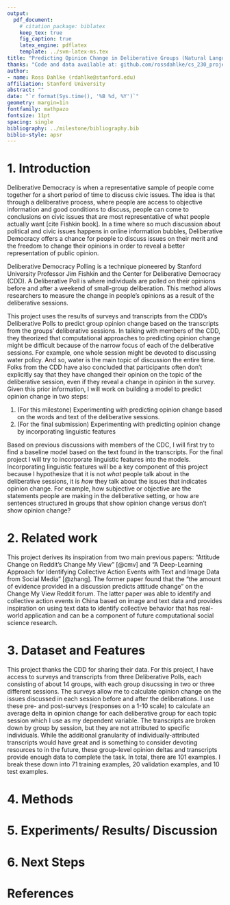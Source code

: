 ```yaml
---
output:
  pdf_document:
    # citation_package: biblatex
    keep_tex: true
    fig_caption: true
    latex_engine: pdflatex
    template: ../svm-latex-ms.tex
title: "Predicting Opinion Change in Deliberative Groups (Natural Language Processing)"
thanks: "Code and data available at: github.com/rossdahlke/cs_230_project"
author:
- name: Ross Dahlke (rdahlke@stanford.edu)
affiliation: Stanford University
abstract: ""
date: "`r format(Sys.time(), '%B %d, %Y')`"
geometry: margin=1in
fontfamily: mathpazo
fontsize: 11pt
spacing: single
bibliography: ../milestone/bibliography.bib
biblio-style: apsr
---
```


# 1. Introduction

Deliberative Democracy is when a representative sample of people come together for a short period of time to discuss civic issues. The idea is that through a deliberative process, where people are access to objective information and good conditions to discuss, people can come to conclusions on civic issues that are most representative of what people actually want [cite Fishkin book]. In a time where so much discussion about political and civic issues happens in online information bubbles, Deliberative Democracy offers a chance for people to discuss issues on their merit and the freedom to change their opinions in order to reveal a better representation of public opinion. 

Deliberative Democracy Polling is a technique pioneered by Stanford University Professor Jim Fishkin and the Center for Deliberative Democracy (CDD). A Deliberative Poll is where individuals are polled on their opinions before and after a weekend of small-group deliberation. This method allows researchers to measure the change in people's opinions as a result of the deliberative sessions. 

This project uses the results of surveys and transcripts from the CDD's Deliberative Polls to predict group opinion change based on the transcripts from the groups' deliberative sessions. In talking with members of the CDD, they theorized that computational approaches to predicting opinion change might be difficult because of the narrow focus of each of the deliberative sessions. For example, one whole session might be devoted to discussing water policy. And so, water is the main topic of discussion the entire time. Folks from the CDD have also concluded that participants often don't explicitly say that they have changed their opinion on the topic of the deliberative session, even if they reveal a change in opinion in the survey. Given this prior information, I will work on building a model to predict opinion change in two steps:

  1. (For this milestone) Experimenting with predicting opinion change based on the words and text of the deliberative sessions.
  2. (For the final submission) Experimenting with predicting opinion change by incorporating linguistic features
  
Based on previous discussions with members of the CDC, I will first try to find a baseline model based on the text found in the transcripts. For the final project I will try to incorporate linguistic features into the models. Incorporating linguistic features will be a key component of this project because I hypothesize that it is not _what_ people talk about in the deliberative sessions, it is _how_ they talk about the issues that indicates opinion change. For example, how subjective or objective are the statements people are making in the deliberative setting, or how are sentences structured in groups that show opinion change versus don't show opinion change?
  
# 2. Related work

This project derives its inspiration from two main previous papers: "Attitude Change on Reddit's Change My View" [@cmv] and "A Deep-Learning Approach for Identifying Collective Action Events with Text and Image Data from Social Media" [@zhang]. The former paper found that the "the amount of evidence provided in a discussion predicts attitude change" on the Change My View Reddit forum. The latter paper was able to identify and collective action events in China based on image and text data and provides inspiration on using text data to identify collective behavior that has real-world application and can be a component of future computational social science research. 

# 3. Dataset and Features

This project thanks the CDD for sharing their data. For this project, I have access to surveys and transcripts from three Deliberative Polls, each consisting of about 14 groups, with each group disucssing in two or three different sessions. The surveys allow me to calculate opinion change on the issues discussed in each session before and after the deliberations. I use these pre- and post-surveys (responses on a 1-10 scale) to calculate an average delta in opinion change for each deliberative group for each topic session which I use as my dependent variable. The transcripts are broken down by group by session, but they are not attributed to specific individuals. While the additional granularity of individually-attributed transcripts would have great and is something to consider devoting resources to in the future, these group-level opinion deltas and transcripts provide enough data to complete the task. In total, there are 101 examples. I break these down into 71 training examples, 20 validation examples, and 10 test examples. 

# 4. Methods

# 5. Experiments/ Results/ Discussion

# 6. Next Steps

# References
